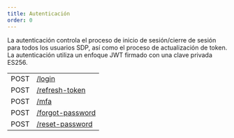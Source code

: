 ```yaml
---
title: Autenticación
order: 0
---
```



La autenticación controla el proceso de inicio de sesión/cierre de sesión para todos los usuarios SDP, así como el proceso de actualización de token. La autenticación utiliza un enfoque JWT firmado con una clave privada ES256.

<EndpointsTable title="Endpoints">

|      |                                                |
| ---- | ---------------------------------------------- |
| POST | [/login](../log-in.api.mdx)                    |
| POST | [/refresh-token](../refresh-token.api.mdx)     |
| POST | [/mfa](../autenticate-mfa.api.mdx)             |
| POST | [/forgot-password](../forgot-password.api.mdx) |
| POST | [/reset-password](../reset-password.api.mdx)   |

</EndpointsTable>
